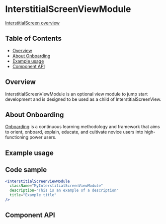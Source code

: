 
# InterstitialScreenViewModule

[InterstitialScreen overview](https://pages.github.ibm.com/carbon/ibm-products/components/onboarding/interstitial-screen/)

## Table of Contents

- [Overview](#overview)
- [About Onboarding](#about-onboarding)
- [Example usage](#example-usage)
- [Component API](#component-api)

## Overview

InterstitialScreenViewModule is an optional view module to jump start
development and is designed to be used as a child of InterstitialScreenView.

## About Onboarding

[Onboarding](https://pages.github.ibm.com/security/security-design/teams-across-security/onboarding/overview/)
is a continuous learning methodology and framework that aims to orient, onboard,
explain, educate, and cultivate novice users into high-functioning power users.

## Example usage

<Canvas>
  <Story of={stories.interstitialScreenViewModule} />
</Canvas>

## Code sample

```jsx
<InterstitialScreenViewModule
  className="MyInterstitialScreenViewModule"
  description="This is an example of a description"
  title="Example title"
/>
```

## Component API

<Controls />
